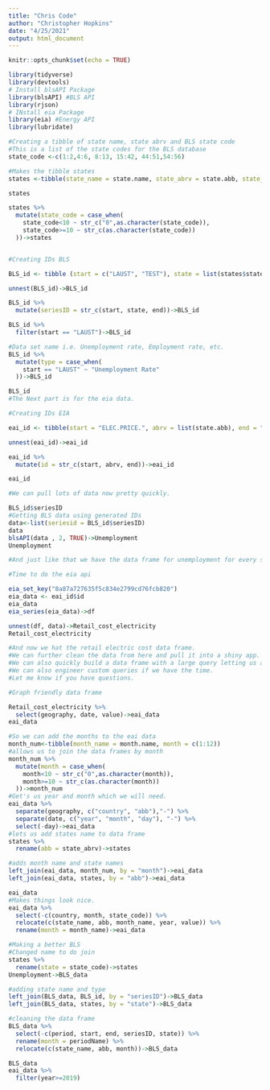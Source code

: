 ```yaml
---
title: "Chris Code"
author: "Christopher Hopkins"
date: "4/25/2021"
output: html_document
---
```


```r
knitr::opts_chunk$set(echo = TRUE)
```

```r
library(tidyverse)
library(devtools)
# Install blsAPI Package
library(blsAPI) #BLS API
library(rjson)
# INstall eia Package
library(eia) #Energy API
library(lubridate)
```

```r
#Creating a tibble of state name, state abrv and BLS state code
#This is a list of the state codes for the BLS database
state_code <-c(1:2,4:6, 8:13, 15:42, 44:51,54:56)

#Makes the tibble states
states <-tibble(state_name = state.name, state_abrv = state.abb, state_code = state_code)

states

states %>% 
  mutate(state_code = case_when(
    state_code<10 ~ str_c("0",as.character(state_code)),
    state_code>=10 ~ str_c(as.character(state_code))
  ))->states


#Creating IDs BLS

BLS_id <- tibble (start = c("LAUST", "TEST"), state = list(states$state_code), end = "0000000000003")

unnest(BLS_id)->BLS_id

BLS_id %>% 
  mutate(seriesID = str_c(start, state, end))->BLS_id

BLS_id %>% 
  filter(start == "LAUST")->BLS_id

#Data set name i.e. Unemployment rate, Employment rate, etc.
BLS_id %>% 
  mutate(type = case_when(
    start == "LAUST" ~ "Unemployment Rate"
  ))->BLS_id

BLS_id
#The Next part is for the eia data.

#Creating IDs EIA

eai_id <- tibble(start = "ELEC.PRICE.", abrv = list(state.abb), end = "-IND.M")

unnest(eai_id)->eai_id

eai_id %>% 
  mutate(id = str_c(start, abrv, end))->eai_id

eai_id

#We can pull lots of data now pretty quickly.

BLS_id$seriesID
#Getting BLS data using generated IDs
data<-list(seriesid = BLS_id$seriesID)
data
blsAPI(data , 2, TRUE)->Unemployment
Unemployment

#And just like that we have the data frame for unemployment for every state for a year.

#Time to do the eia api

eia_set_key("8a87a727635f5c834e2799cd76fcb820")
eia_data <- eai_id$id
eia_data
eia_series(eia_data)->df

unnest(df, data)->Retail_cost_electricity
Retail_cost_electricity

#And now we hat the retail electric cost data frame.
#We can further clean the data from here and pull it into a shiny app.
#We can also quickly build a data frame with a large query letting us acess a lot of data.
#We can also engineer custom queries if we have the time.
#Let me know if you have questions.
```
```r
#Graph friendly data frame

Retail_cost_electricity %>% 
  select(geography, date, value)->eai_data
eai_data 

#So we can add the months to the eai data
month_num<-tibble(month_name = month.name, month = c(1:12))
#allows us to join the data frames by month
month_num %>% 
  mutate(month = case_when(
    month<10 ~ str_c("0",as.character(month)),
    month>=10 ~ str_c(as.character(month))
  ))->month_num
#Get's us year and month which we will need.
eai_data %>% 
  separate(geography, c("country", "abb"),"-") %>% 
  separate(date, c("year", "month", "day"), "-") %>% 
  select(-day)->eai_data
#lets us add states name to data frame
states %>% 
  rename(abb = state_abrv)->states

#adds month name and state names
left_join(eai_data, month_num, by = "month")->eai_data
left_join(eai_data, states, by = "abb")->eai_data

eai_data
#Makes things look nice.
eai_data %>% 
  select(-c(country, month, state_code)) %>% 
  relocate(c(state_name, abb, month_name, year, value)) %>% 
  rename(month = month_name)->eai_data

#Making a better BLS
#Changed name to do join
states %>% 
  rename(state = state_code)->states
Unemployment->BLS_data

#adding state name and type
left_join(BLS_data, BLS_id, by = "seriesID")->BLS_data
left_join(BLS_data, states, by = "state")->BLS_data

#cleaning the data frame
BLS_data %>% 
  select(-c(period, start, end, seriesID, state)) %>% 
  rename(month = periodName) %>% 
  relocate(c(state_name, abb, month))->BLS_data

BLS_data
eai_data %>% 
  filter(year>=2019)
```